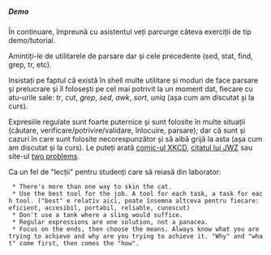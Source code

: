 ===== Demo =====

În continuare, împreună cu asistentul veți parcurge câteva exerciții de tip demo/tutorial.

<hidden>
Amintiți-le de utilitarele de parsare dar și cele precedente (sed, stat, find, grep, tr, etc). 
  
Insistați pe faptul că există în shell multe utilitare și moduri de face parsare și prelucrare și îl folosești pe cel mai potrivit la un moment dat, fiecare cu atu-urile sale: ''tr'', ''cut'', ''grep'', ''sed'', ''awk'', ''sort'', ''uniq'' (așa cum am discutat și la curs). 
  
Expresiile regulate sunt foarte puternice și sunt folosite în multe situații (căutare, verificare/potrivire/validare, înlocuire, parsare); dar că sunt și cazuri în care sunt folosite necorespunzător și să aibă grijă la asta (așa cum am discutat și la curs). Le puteți arată [[http://xkcd.com/1171/|comic-ul XKCD]], [[http://regex.info/blog/2006-09-15/247|citatul lui JWZ]] sau site-ul [[http://www.twoproblems.com/|two problems]].

Ca un fel de "lecții" pentru studenți care să reiasă din laborator:
  * There's more than one way to skin the cat.
  * Use the best tool for the job. A tool for each task, a task for each tool. ("best" e relativ aici, poate însemna altceva pentru fiecare: eficient, accesibil, portabil, reliable, cunoscut)
  * Don't use a tank where a sling would suffice.
  * Regular expressions are one solution, not a panacea.
  * Focus on the ends, then choose the means. Always know what you are trying to achieve and why are you trying to achieve it. "Why" and "what" come first, then comes the "how".

</hidden>
